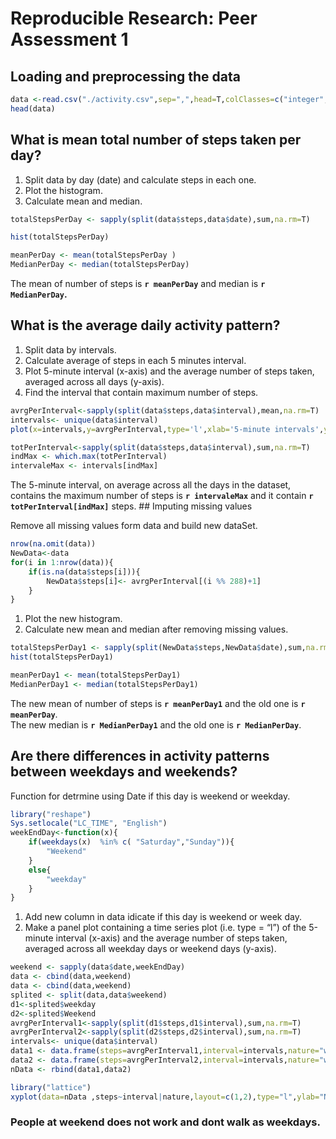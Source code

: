 Reproducible Research: Peer Assessment 1
========================================

## Loading and preprocessing the data

```r
data <-read.csv("./activity.csv",sep=",",head=T,colClasses=c("integer","Date","integer"))
head(data)
```


## What is mean total number of steps taken per day?

1. Split data by day (date) and calculate steps in each one.
2. Plot the histogram.
3. Calculate mean and median.

```r
totalStepsPerDay <- sapply(split(data$steps,data$date),sum,na.rm=T)

hist(totalStepsPerDay)

meanPerDay <- mean(totalStepsPerDay )
MedianPerDay <- median(totalStepsPerDay)
```

The mean of number of steps is **`r meanPerDay`** and median is **`r MedianPerDay`.**  

## What is the average daily activity pattern?

1. Split data by intervals.
2. Calculate average of steps in each 5 minutes interval.
3. Plot 5-minute interval (x-axis) and the average number of steps taken, averaged across all days (y-axis).
4. Find the interval that contain maximum number of steps. 

```r
avrgPerInterval<-sapply(split(data$steps,data$interval),mean,na.rm=T)
intervals<- unique(data$interval)
plot(x=intervals,y=avrgPerInterval,type='l',xlab='5-minute intervals',ylab='average number of step')

totPerInterval<-sapply(split(data$steps,data$interval),sum,na.rm=T)
indMax <- which.max(totPerInterval)
intervaleMax <- intervals[indMax]

```

The 5-minute interval, on average across all the days in the dataset, contains the maximum number of steps is **`r intervaleMax`** and it contain **`r totPerInterval[indMax]`** steps. 
## Imputing missing values

Remove all missing values form data and build new dataSet.

```r
nrow(na.omit(data))
NewData<-data
for(i in 1:nrow(data)){
    if(is.na(data$steps[i])){
        NewData$steps[i]<- avrgPerInterval[(i %% 288)+1]
    }
}
```

1. Plot the new histogram.
2. Calculate new mean and median after removing missing values.

```r
totalStepsPerDay1 <- sapply(split(NewData$steps,NewData$date),sum,na.rm=T)
hist(totalStepsPerDay1)

meanPerDay1 <- mean(totalStepsPerDay1)
MedianPerDay1 <- median(totalStepsPerDay1)

```

The new mean of number of steps is **`r meanPerDay1`** and the old one is **`r meanPerDay`**.  
The new median is **`r MedianPerDay1`** and the old one is **`r MedianPerDay`**.  

## Are there differences in activity patterns between weekdays and weekends?

Function for detrmine using Date if this day is weekend or weekday.

```r
library("reshape")
Sys.setlocale("LC_TIME", "English")
weekEndDay<-function(x){
    if(weekdays(x)  %in% c( "Saturday","Sunday")){
        "Weekend"
    }
    else{
        "weekday"
    }      
}
```

1. Add new column in data idicate if this day is weekend or week day.
2. Make a panel plot containing a time series plot (i.e. type = "l") of the 5-minute interval       (x-axis) and the average number of steps taken, averaged across all weekday days or weekend days (y-axis). 

```r
weekend <- sapply(data$date,weekEndDay)
data <- cbind(data,weekend)
data <- cbind(data,weekend)
splited <- split(data,data$weekend)
d1<-splited$weekday
d2<-splited$Weekend
avrgPerInterval1<-sapply(split(d1$steps,d1$interval),sum,na.rm=T)
avrgPerInterval2<-sapply(split(d2$steps,d2$interval),sum,na.rm=T)
intervals<- unique(data$interval)
data1 <- data.frame(steps=avrgPerInterval1,interval=intervals,nature="weekday")
data2 <- data.frame(steps=avrgPerInterval2,interval=intervals,nature="weekend")
nData <- rbind(data1,data2)
```

    
```r
library("lattice")
xyplot(data=nData ,steps~interval|nature,layout=c(1,2),type="l",ylab="Number of steps",lwd=2)
```

### People at weekend does not work and dont walk as weekdays.
